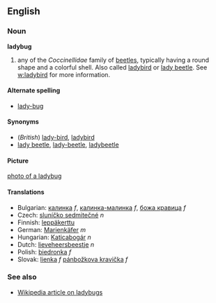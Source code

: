 ==English==
===Noun===
'''ladybug'''

# any of the ''Coccinellidae'' family of [[beetle]]s, typically having a round shape and a colorful shell.  Also called [[ladybird]] or [[lady beetle]].  See [[w:ladybird]] for more information.

====Alternate spelling====
* [[lady-bug]]

====Synonyms====
* (''British'') [[lady-bird]], [[ladybird]]
* [[lady beetle]], [[lady-beetle]], [[ladybeetle]]

====Picture====
[[image:ladybug1.jpg|photo of a ladybug]]

====Translations====
*Bulgarian: [[калинка]] ''f'', [[калинка-малинка]] ''f'', [[божа кравица]] ''f''
*Czech: [[sluníčko sedmitečné]] ''n''
*Finnish: [[leppäkerttu]]
*German: [[Marienkäfer]] ''m''
*Hungarian: [[Katicabogár]] ''n''
*Dutch: [[lieveheersbeestje]] ''n''
*Polish: [[biedronka]] ''f''
*Slovak: [[lienka]] ''f''  [[pánbožkova kravička]] ''f''

===See also===
*[[w:ladybird|Wikipedia article on ladybugs]]